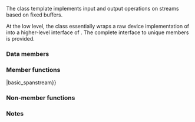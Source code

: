 {{cpp/title|basic_spanstream}}
{{cpp/io/basic_spanstream/navbar}}
{{ddcl|header=spanstream|since=c++23|1=
template&lt;
    class CharT,
    class Traits = std::char_traits&lt;CharT&gt;
&gt; class basic_spanstream
    : public basic_iostream&lt;CharT, Traits&gt;
}}

The class template {{tt|std::basic_spanstream}} implements input and output operations on streams based on fixed buffers.

At the low level, the class essentially wraps a raw device implementation of {{lc|std::basic_spanbuf}} into a higher-level interface of {{lc|std::basic_iostream}}. The complete interface to unique {{lc|std::basic_spanbuf}} members is provided.

{{inheritance diagram/std-basic_spanstream}}

{{cpp/basic char typedefs|spanstream}}

{{cpp/io/member types}}

===Data members===
{{dsc begin}}
{{dsc hitem|Member name|Definition}}
{{dsc|{{tti|sb}} {{mark|private}}|The wrapped {{lc|std::basic_spanbuf}}.&lt;br&gt;{{mark expos mem obj}}}}
{{dsc end}}

===Member functions===
{{dsc begin}}
{{dsc inc|cpp/io/basic_spanstream/dsc constructor|basic_spanstream}}
{{dsc mem vdtor|cpp/io/basic_spanstream|inlinemem=true|destroys the {{tt|basic_spanstream}}}}
{{dsc inc|cpp/io/basic_spanstream/dsc operator{{=}}|basic_spanstream}}
{{dsc inc|cpp/io/basic_spanstream/dsc swap|basic_spanstream}}
{{dsc inc|cpp/io/basic_spanstream/dsc rdbuf|basic_spanstream}}

{{dsc h2|Underlying buffer operations}}
{{dsc inc|cpp/io/basic_spanstream/dsc span|basic_spanstream}}
{{dsc end}}

===Non-member functions===
{{dsc begin}}
{{dsc inc|cpp/io/basic_spanstream/dsc swap2|basic_spanstream}}
{{dsc end}}

{{cpp/io/basic_istream/inherit}}
{{cpp/io/basic_ostream/inherit}}
{{cpp/io/basic_ios/inherit}}
{{cpp/io/ios_base/inherit}}

===Notes===
{{feature test macro|__cpp_lib_spanstream|std=C++23|value=202106L|{{lc|std::spanbuf}}, {{ttt|std::spanstream}}}}

{{langlinks|de|es|fr|it|ja|pt|ru|zh}}